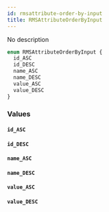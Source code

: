 ```yaml
---
id: rmsattribute-order-by-input
title: RMSAttributeOrderByInput
---
```


No description

```graphql
enum RMSAttributeOrderByInput {
  id_ASC
  id_DESC
  name_ASC
  name_DESC
  value_ASC
  value_DESC
}
```

### Values

#### `id_ASC`

#### `id_DESC`

#### `name_ASC`

#### `name_DESC`

#### `value_ASC`

#### `value_DESC`
